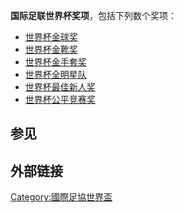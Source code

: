 {{unreferenced|time=2018-10-01T12:32:59+00:00}}
'''国际足联世界杯奖项'''，包括下列数个奖项：

* [[世界杯金球奖|世界杯金球奖]]
* [[世界杯金靴奖|世界杯金靴奖]]
* [[世界杯金手套奖|世界杯金手套奖]]
* [[世界杯全明星队|世界杯全明星队]]
* [[世界杯最佳新人奖|世界杯最佳新人奖]]
* [[世界杯公平竞赛奖|世界杯公平竞赛奖]]

==参见==

==外部链接==

{{足球奖项及荣誉}}

[[Category:國際足協世界盃|Category:國際足協世界盃]]